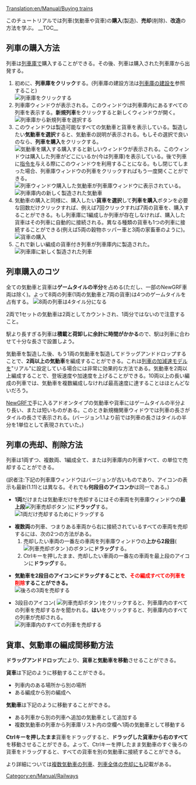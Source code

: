 [[Translation:en/Manual/Buying trains]]
{{en/Translation|origin= en/Manual/Buying trains
|from  = en
|to    = ja
|Percentage = 90
}}

{{ja/Manual/Tutorial/Navigation}}
このチュートリアルでは列車(気動車や貨車)の'''購入'''(製造)、'''売却'''(削除)、'''改造'''の方法を学ぶ。
__TOC__ 
==列車の購入方法==
列車は[[en/Manual/Depots|列車庫]]で購入することができる。その後、列車は購入された列車庫から出発する。
#初めに、'''列車庫をクリック'''する。(列車庫の建設方法は[[en/Manual/Building depots|列車庫の建設]]を参照すること)<br/>[[File:en/Manual/BuildTrainTutorial1.png|none|frame|列車庫をクリックする]]
#列車庫ウィンドウが表示される。このウィンドウは列車庫内にあるすべての列車を表示する。'''新規列車'''をクリックすると新しくウィンドウが開く。<br/>[[File:en/Manual/BuildTrainTutorial2.png|none|frame|列車庫から新規列車を選択する]]
#このウィンドウは製造可能なすべての気動車と貨車を表示している。製造したい'''気動車を選択'''すると、気動車の説明が表示される。もしその選択で良いのなら、'''列車を購入'''をクリックする。<br/>[[File:en/Manual/BuildTrainTutorial3.png|none|frame|気動車を購入する]]購入すると新しいウィンドウが表示される。このウィンドウは購入した列車がどこにいるか(今は列車庫)を表示している。後で列車に[[en/Manual/Orders|指令]]を与える際にこのウィンドウを利用することになる。もし閉じてしまった場合、列車庫ウィンドウの列車をクリックすればもう一度開くことができる。<br/>[[File:en/Manual/BuildTrainTutorial5.png|none|frame|列車ウィンドウ]]購入した気動車が列車庫ウィンドウに表示されている。<br/>[[File:en/Manual/BuildTrainTutorial4.png|none|frame|列車庫内の新しく製造された気動車]]
#気動車の購入と同様に、購入したい'''貨車を選択'''して'''列車を購入'''ボタンを必要な回数だけクリックすれば、例えば7回クリックすれば7両の貨車を、購入することができる。もし列車庫に1編成しか列車が存在しなければ、購入した貨車はその列車に自動的に接続される。異なる種類の貨車も1つの列車に接続することができる(例えば5両の穀物ホッパー車と3両の家畜車のように)。<br/>[[File:en/Manual/BuildTrainTutorial6.png|none|frame|貨車の購入]]
#これで新しい編成の貨車付き列車が列車庫内に製造された。<br/>[[File:en/Manual/BuildTrainTutorial7.png|none|frame|列車庫に新しく製造された列車]]

==列車購入のコツ==
全ての気動車と貨車は'''ゲームタイルの半分'''を占める(ただし、一部のNewGRF車両は除く)。よって8両の列車(1両の気動車と7両の貨車)は4つのゲームタイルを占有する。
[[File:en/Manual/BuildTrainTutorial8.png|none|frame|8両の列車は4タイル分になる]]

2両で1セットの気動車は2両としてカウントされ、1両分ではないので注意すること。

駅より長すぎる列車は'''積載と荷卸しに余計に時間がかかる'''ので、駅は列車に合わせて十分な長さで設置しよう。

気動車を製造した後、もう1両の気動車を製造してドラッグアンドドロップすることで、'''2両以上の気動車'''を編成することができる。これは[[en/Archive/Manual/Settings/Realistic acceleration|列車の加減速モデル]]を"リアル"に設定している場合には非常に効果的な方法である。気動車を2両以上編成することで、登坂速度や加速度を上げることができる。10両以上の長い編成の列車では、気動車を複数編成しなければ最高速度に達することはほとんどないだろう。

[[en/Manual/NewGRF|NewGRF]]で手に入るアドオンタイプの気動車や貨車にはゲームタイルの半分より長い、または短いものがある。このとき新規機関車ウィドウでは列車の長さがタイルの長さで表示される。(バージョン1.1より前では列車の長さはタイルの半分を1単位として表現されていた。)

==列車の売却、削除方法==
列車は1両ずつ、複数両、1編成全て、または列車庫内の列車すべて、の単位で売却することができる。

(訳者注:下記の列車庫ウィンドウはバージョンが古いものであり、アイコンの表示も最新(1.11)とは異なる。それでも'''何段目のアイコンか'''は同一である。)

* '''1両'''だけまたは気動車だけを売却するにはその車両を列車庫ウィンドウの'''最上段'''[[File:en/Manual/SellTrainVehicle.png|列車売却ボタン]] )に'''ドラッグ'''する。 <br/>[[File:en/Manual/BuildTrainTutorial9.png|none|frame|1両だけ売却するためにドラッグする]]

* '''複数両'''の列車、つまりある車両から右に接続されているすべての車両を売却するには、次の2つの方法がある。
*#売却したい車両の一番左の車両を列車庫ウィンドウの'''上から2段目'''( [[File:en/Manual/SellEntireTrain.png|列車売却ボタン]] )のボタンに'''ドラッグ'''する。
*#Ctrlキーを押したまま、売却したい車両の一番左の車両を最上段のアイコンに'''ドラッグ'''する。

* '''気動車を2段目のアイコンにドラッグすることで、<font color='red'>その編成すべての列車を削除</font>することができる。'''<br/>[[File:en/Manual/BuildTrainTutorial10.png|none|frame|後ろの3両を売却する]]

* 3段目のアイコン( [[File:en/Manual/SellAllTrains.png|列車売却ボタン]] )をクリックすると、列車庫内のすべての列車を売却するかを聞かれる。'''はい'''をクリックすると、列車庫内のすべての列車が売却される。<br/>[[File:en/Manual/BuildTrainTutorial11.png|none|frame|列車庫内のすべての列車を売却する]]

==貨車、気動車の編成間移動方法==
'''ドラッグアンドドロップ'''により、'''貨車と気動車を移動'''させることができる。

'''貨車'''は下記のように移動することができる。
*列車内のある場所から別の場所
*ある編成から別の編成へ
'''気動車'''は下記のように移動することができる。
*ある列車から別の列車へ追加の気動車として追加する
*複数気動車の列車から列車庫リスト内の空欄へ1両の気動車として移動する

'''Ctrlキーを押したまま'''貨車をドラッグすると、'''ドラッグした貨車から右のすべて'''を移動させることができる。よって、Ctrlキーを押したまま気動車のすぐ後ろの貨車をドラッグすると、すべての貨車を別の気動車に接続することができる。

より詳細については[[en/Archive/Manual/Multiheaded trains|複数気動車の列車]]、[[en/Manual/Sell entire train|列車全体の売却]]にも記載がある。

[[Category:en/Manual/Railways]]
